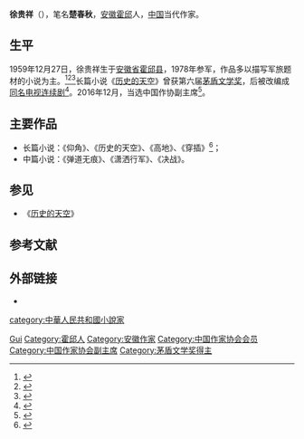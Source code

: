 {{Infobox writer
| 图像     = 
| 图像说明 = 
| 姓名     = 徐贵祥
| 笔名     = 楚春秋
| 原名     = 徐贵祥
| 出生     = {{birth date and age|1959|12|27}}
| 出生地点 = [[安徽省|安徽省]][[霍邱县|霍邱县]]
| 逝世     = <!--卒年在前生年在后{{death date and age|}} 或{{Death year and age| }}-->
| 逝世地点 = 
| 职业     = 小说家
| 国籍     = {{PRC}}
| 种族     = 汉族
| 语言     = 中文
| 母校     = 
| 创作时期 = 1980年至今
| 体裁     = 小说
| 主题     = 
| 文学运动 = 
| 代表作   = 《历史的天空》
| 父母     = 
| 配偶     =  <!--{{marriage|姓名|年份}} -->
| 伴侣     = 
| 子女     = 
| 亲属     = 
| 受影响于 = 
| 施影响于 = 
| 奖项     =  {{Awards|award=第六届[[茅盾文学奖|茅盾文学奖]] |year=2005年 |title=《历史的天空》 }}{{Awards|award=[[长篇小说选刊|长篇小说选刊]]杂志社第四届长篇小說年度金榜特別推薦獎 |year=2019年 |title=《穿插》}}<!--  {{Awards|award= |year= |title= }} -->
| 官方网站 = <!--  {{URL|website}} -->
| 签名     =  <!--不需要加[[file:|128px]] -->
}}
'''徐贵祥'''（{{bd|1959年|12月27日|catIdx=C楚}}），笔名'''楚春秋'''，[[安徽省|安徽]][[霍邱县|霍邱]]人，[[中华人民共和国|中国]]当代作家。

== 生平 ==
1959年12月27日，徐贵祥生于[[安徽省|安徽省]][[霍邱县|霍邱县]]，1978年参军，作品多以描写军旅题材的小说为主。<ref name="cow">{{cite book |author=徐贵祥 |title=《天下》作者简介 |date=2007-01-01 |publisher=北方文艺出版社 |location=黑龙江省哈尔滨市 |pages= |isbn=9787531709992}}</ref><ref name="deer" >{{cite book |author=徐贵祥 |title=《四面八方》作者简介 |date=2009-01-01 |publisher=安徽文艺出版社 |location=安徽省 |pages= |isbn=9787539630786}}</ref><ref name="rat" >{{cite book |author=徐贵祥 |title=《仰角》作者简介 |date=2007-01-01 |publisher=北方文艺出版社 |location=黑龙江省哈尔滨市 |pages= |isbn=9787531720898}}</ref>长篇小说《[[歷史的天空_(小說)|历史的天空]]》曾获第六届[[茅盾文学奖|茅盾文学奖]]，后被改编成[[历史的天空_(电视剧)|同名电视连续剧]]<ref>{{cite web |url=http://paper-republic.org/authors/xu-guixiang/ |title=Xu Guixiang |accessdate= |publisher= |work= |language=en |archive-date=2017-07-02 |archive-url=https://web.archive.org/web/20170702022829/https://paper-republic.org/authors/xu-guixiang/ |dead-url=no }}</ref>。2016年12月，当选中国作协副主席<ref>{{cite web|accessdate=2016-12-05|url=http://www.thepaper.cn/newsDetail_forward_1572959|title=铁凝第三次当选中国作协主席，贾平凹首次当选副主席|publisher=澎湃新闻|archive-date=2021-01-06|archive-url=https://web.archive.org/web/20210106061400/http://www.thepaper.cn/newsDetail_forward_1572959|dead-url=no}}</ref>。

== 主要作品 ==
* 长篇小说：《仰角》、《历史的天空》、《高地》、《穿插》<ref>{{Cite web |url=http://art.cqnews.net/html/2019-12/24/content_50753650.html |title=阿来《云中记》等5部作品入选第四届长篇小说年度金榜 |access-date=2019-12-24 |archive-date=2020-11-29 |archive-url=https://web.archive.org/web/20201129161536/http://art.cqnews.net/html/2019-12/24/content_50753650.html |dead-url=no }}</ref>；
* 中篇小说：《弹道无痕》、《潇洒行军》、《决战》。

== 参见 ==
* 《[[歷史的天空_(小說)|历史的天空]]》

== 参考文献 ==
{{reflist}}

== 外部链接 ==
* {{Sinaweibo|xuguixiang}}

{{China-writer-stub}}
{{茅盾文学奖|第六屆}}
{{Navboxes 
| title  = 徐贵祥在[[中国作家协会|中国作家协会]]的职务
| list1  =
{{中国作家协会第七届全国委员会}}
{{中国作家协会第八届全国委员会}}
{{中国作家协会第九届全国委员会}}
}}
{{Authority control}}
{{DEFAULTSORT:Xu徐}}
[[Category:徐姓|Gui]]
[[Category:霍邱人|Category:霍邱人]]
[[Category:安徽作家|Category:安徽作家]]
[[category:中華人民共和國小說家|category:中華人民共和國小說家]]
[[Category:中国作家协会会员|Category:中国作家协会会员]]
[[Category:中国作家协会副主席|Category:中国作家协会副主席]]
[[Category:茅盾文学奖得主|Category:茅盾文学奖得主]]